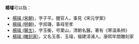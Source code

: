 '''楊璿'''可以指：
* [[楊璿_(宋朝)|楊璿 (宋朝)]]，字子平。鹽官人。事見《宋元学案》
* [[楊璿_(明朝)|楊璿 (明朝)]]，字叔璣，事母至孝<!-- <ref>徐紘《明名臣琬琰續録》卷十三楊璿《戒軒先生傳》曰：“初先生父以詿誤備邊，母悲哭喪明，先生帣鞲侍養，躬自洗濯，衣不解帶者十年。”</ref> -->
* [[楊璿_(醫生)|楊璿 (醫生)]]，字玉衡，号栗山，清朝名醫。著有《寒温条辨》
* [[楊璿_(雕刻家)|楊璿 (雕刻家)]]，又名玉善、玉璿，福建漳浦人。康熙年間雕刻家

{{disambig|X璿|Cat=二字杨姓人名消歧义}}